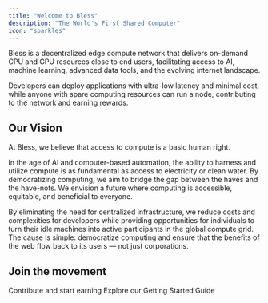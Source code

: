 ```yaml
---
title: "Welcome to Bless"
description: "The World's First Shared Computer"
icon: "sparkles"
---
```


Bless is a decentralized edge compute network that delivers on-demand CPU and GPU resources close to end users, facilitating access to AI, machine learning, advanced data tools, and the evolving internet landscape.

Developers can deploy applications with ultra-low latency and minimal cost, while anyone with spare computing resources can run a node, contributing to the network and earning rewards.

## Our Vision

At Bless, we believe that access to compute is a basic human right.

In the age of AI and computer-based automation, the ability to harness and utilize compute is as fundamental as access to electricity or clean water. By democratizing computing, we aim to bridge the gap between the haves and the have-nots. We envision a future where computing is accessible, equitable, and beneficial to everyone.

By eliminating the need for centralized infrastructure, we reduce costs and complexities for developers while providing opportunities for individuals to turn their idle machines into active participants in the global compute grid. The cause is simple: democratize computing and ensure that the benefits of the web flow back to its users — not just corporations.

## Join the movement

<CardGroup cols={2}>
  <Card title="Run a Node" icon="window" href="/run-a-node/introduction">
    Contribute and start earning
  </Card>

  <Card title="Start Building" icon="code" href="/build-on-bless/introduction">
    Explore our Getting Started Guide
  </Card>
</CardGroup>